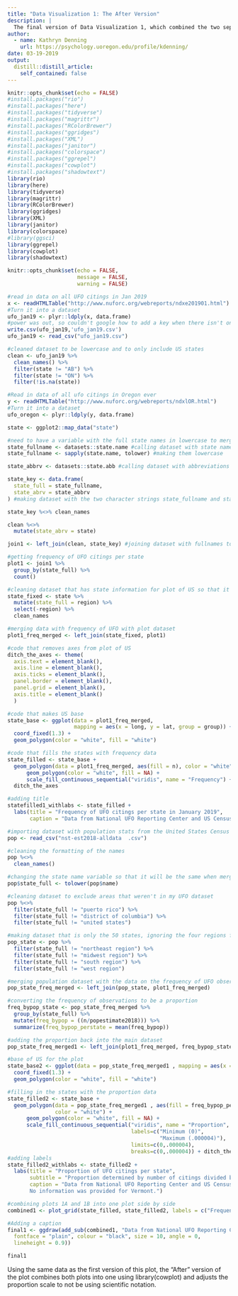 ```yaml
---
title: "Data Visualization 1: The After Version"
description: |
  The final version of Data Visualization 1, which combined the two separate plots into one and made a few other minor changes.
author:
  - name: Kathryn Denning
    url: https://psychology.uoregon.edu/profile/kdenning/
date: 03-19-2019
output:
  distill::distill_article:
    self_contained: false
---
```


```r
knitr::opts_chunk$set(echo = FALSE)
#install.packages("rio")
#install.packages("here")
#install.packages("tidyverse")
#install.packages("magrittr")
#install.packages("RColorBrewer")
#install.packages("ggridges")
#install.packages("XML")
#install.packages("janitor")
#install.packages("colorspace")
#install.packages("ggrepel")
#install.packages("cowplot")
#install.packages("shadowtext")
library(rio)
library(here)
library(tidyverse)
library(magrittr)
library(RColorBrewer)
library(ggridges)
library(XML)
library(janitor)
library(colorspace)
#library(ggsci)
library(ggrepel)
library(cowplot)
library(shadowtext)

knitr::opts_chunk$set(echo = FALSE,
                      message = FALSE,
                      warning = FALSE)

#read in data on all UFO citings in Jan 2019
x <- readHTMLTable("http://www.nuforc.org/webreports/ndxe201901.html")
#Turn it into a dataset
ufo_jan19 <- plyr::ldply(x, data.frame)
#power was out, so couldn't google how to add a key when there isn't one - so just wrote it into a csv and added in excel
write.csv(ufo_jan19,'ufo_jan19.csv')
ufo_jan19 <- read_csv("ufo_jan19.csv")

#cleaned dataset to be lowercase and to only include US states
clean <- ufo_jan19 %>%
  clean_names() %>% 
  filter(state != "AB") %>% 
  filter(state != "ON") %>% 
  filter(!is.na(state))

#Read in data of all ufo citings in Oregon ever
y <- readHTMLTable("http://www.nuforc.org/webreports/ndxlOR.html")
#Turn it into a dataset
ufo_oregon <- plyr::ldply(y, data.frame)

state <- ggplot2::map_data("state")

#need to have a variable with the full state names in lowercase to merge datasets
state_fullname <- datasets::state.name #calling dataset with state names
state_fullname <- sapply(state.name, tolower) #making them lowercase

state_abbrv <- datasets::state.abb #calling dataset with abbreviations to use as key when merging dataset to get full names in main dataset so that it can be combined with dataset used to make map of US

state_key <- data.frame(
  state_full = state_fullname,
  state_abrv = state_abbrv
) #making dataset with the two character strings state_fullname and state_abbrv

state_key %<>% clean_names

clean %<>% 
  mutate(state_abrv = state)

join1 <- left_join(clean, state_key) #joining dataset with fullnames to cleaned ufo dataset

#getting frequency of UFO citings per state
plot1 <- join1 %>% 
  group_by(state_full) %>% 
  count()

#cleaning dataset that has state information for plot of US so that it can be merged
state_fixed <- state %>% 
  mutate(state_full = region) %>% 
  select(-region) %>% 
  clean_names

#merging data with frequency of UFO with plot dataset
plot1_freq_merged <- left_join(state_fixed, plot1)

#code that removes axes from plot of US
ditch_the_axes <- theme(
  axis.text = element_blank(),
  axis.line = element_blank(),
  axis.ticks = element_blank(),
  panel.border = element_blank(),
  panel.grid = element_blank(),
  axis.title = element_blank()
  )

#code that makes US base
state_base <- ggplot(data = plot1_freq_merged, 
                     mapping = aes(x = long, y = lat, group = group)) + 
  coord_fixed(1.3) + 
  geom_polygon(color = "white", fill = "white")

#code that fills the states with frequency data
state_filled <- state_base + 
  geom_polygon(data = plot1_freq_merged, aes(fill = n), color = "white") +
      geom_polygon(color = "white", fill = NA) +
      scale_fill_continuous_sequential("viridis", name = "Frequency") +
  ditch_the_axes

#adding title
statefilled1_withlabs <- state_filled + 
  labs(title = "Frequency of UFO citings per state in January 2019",
       caption = "Data from National UFO Reporting Center and US Census Bureau")

#importing dataset with population stats from the United States Census Bureau
pop <- read_csv("nst-est2018-alldata  .csv")

#cleaning the formatting of the names
pop %<>% 
  clean_names() 

#changing the state name variable so that it will be the same when merging later and making data lowercase
pop$state_full <- tolower(pop$name)

#cleaning dataset to exclude areas that weren't in my UFO dataset
pop %<>%
  filter(state_full != "puerto rico") %>% 
  filter(state_full != "district of columbia") %>% 
  filter(state_full != "united states")

#making dataset that is only the 50 states, ignoring the four regions for the moment
pop_state <- pop %>%
  filter(state_full != "northeast region") %>% 
  filter(state_full != "midwest region") %>% 
  filter(state_full != "south region") %>% 
  filter(state_full != "west region")

#merging population dataset with the data on the frequency of UFO observations
pop_state_freq_merged <- left_join(pop_state, plot1_freq_merged)

#converting the frequency of observations to be a proportion
freq_bypop_state <- pop_state_freq_merged %>% 
  group_by(state_full) %>% 
  mutate(freq_bypop = ((n/popestimate2018))) %>% 
  summarize(freq_bypop_perstate = mean(freq_bypop))

#adding the proportion back into the main dataset
pop_state_freq_merged1 <- left_join(plot1_freq_merged, freq_bypop_state)

#base of US for the plot
state_base2 <- ggplot(data = pop_state_freq_merged1 , mapping = aes(x = long, y = lat, group = group)) + 
  coord_fixed(1.3) + 
  geom_polygon(color = "white", fill = "white")

#filling in the states with the proportion data
state_filled2 <- state_base + 
  geom_polygon(data = pop_state_freq_merged1 , aes(fill = freq_bypop_perstate), 
               color = "white") +
      geom_polygon(color = "white", fill = NA) +
      scale_fill_continuous_sequential("viridis", name = "Proportion", 
                                       labels=c("Minimum (0)",
                                                "Maximum (.000004)"),
                                       limits=c(0,.000004), 
                                       breaks=c(0,.000004)) + ditch_the_axes
#adding labels
state_filled2_withlabs <- state_filled2 + 
  labs(title = "Proportion of UFO citings per state",
       subtitle = "Proportion determined by number of citings divided by population size",
       caption = "Data from National UFO Reporting Center and US Census Bureau. 
       No information was provided for Vermont.")

#combining plots 1A and 1B into one plot side by side
combined1 <- plot_grid(state_filled, state_filled2, labels = c("Frequency of UFO citings per state in January 2019", "Proportion of citings per state by population in January 2019"), align = "hv", nrow = 2, hjust = -.05, vjust = 1)

#Adding a caption
final1 <- ggdraw(add_sub(combined1, "Data from National UFO Reporting Center and US Census Bureau", x = .5, y = 1, hjust = .3, vjust = 0.5, fontfamily = "",
  fontface = "plain", colour = "black", size = 10, angle = 0,
  lineheight = 0.9))
```

```r
final1
```

Using the same data as the first version of this plot, the "After" version of the plot combines both plots into one using library(cowplot) and adjusts the proportion scale to not be using scientific notation.
